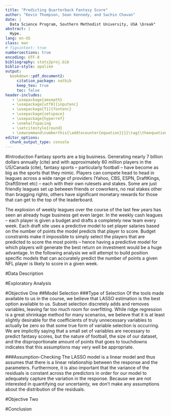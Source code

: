 ```yaml
---
title: "Predicting Quarterback Fantasy Score"
author: "Kevin Thompson, Sean Kennedy, and Sachin Chavan"
date: |
  Data Science Program, Southern Methodist University, USA \break"
abstract: |
  Hype.
lang: en-US
class: man
# figsintext: true
numbersections: true
encoding: UTF-8
bibliography: stats2proj.bib
biblio-style: apalike
output:
  bookdown::pdf_document2:
     citation_package: natbib
     keep_tex: true
     toc: false
header-includes:
   - \usepackage{amsmath}
   - \usepackage[utf8]{inputenc}
   - \usepackage[T1]{fontenc}
   - \usepackage{setspace}
   - \usepackage{hyperref}
   - \onehalfspacing
   - \setcitestyle{round}
   - \newcommand\numberthis{\addtocounter{equation}{1}\tag{\theequation}}
editor_options: 
  chunk_output_type: console
---
```


#Introduction
Fantasy sports are a big business. Generating nearly 7 billion dollars annually (cite) and with approximately 60 million players in the US/Canada (cite), fantasy sports – particularly football – have become as big as the sports that they mimic. Players can compete head to head in leagues across a wide range of providers (Yahoo, CBS, ESPN, DraftKings, DraftStreet etc) – each with their own rulesets and stakes. Some are just friendly leagues set up between friends or coworkers, no real stakes other than bragging rights, others have significant monetary rewards for those that can get to the top of the leaderboard. 

The explosion of weekly leagues over the course of the last few years has seen an already huge business get even larger. In the weekly cash leagues – each player is given a budget and drafts a completely new team every week. Each draft site uses a predictive model to set player salaries based on the number of points the model predicts that player to score. Budget constraints make it impossible to simply select the players that are predicted to score the most points – hence having a predictive model for which players will generate the best return on investment would be a huge advantage. In the following analysis we will attempt to build position specific models that can accurately predict the number of points a given NFL player is likely to score in a given week.

#Data Description


#Exploratory Analysis

#Objective One
##Model Selection
###Type of Selection
Of the tools made available to us in the course, we believe that LASSO estimation is the best option available to us. Subset selection discretely adds and removes variables, leaving far too much room for overfitting. While ridge regression is a great shrinkage method for many scenarios, we believe that it is at least slightly desirable for the coefficients of truly unnecessary variables to actually be zero so that some true form of variable selection is occurring. We are implicitly saying that a small set of variables are necessary to predict fantasy scores, but the nature of football, the size of our dataset, and the disproportionate amount of points that goes to touchdowns indicates that this assumptions may very well be appropriate.

###Assumption-Checking
The LASSO model is a linear model and thus assumes that there is a linear relationship between the response and the parameters. Furthermore, it is also important that the variance of the residuals is constant across the predictors in order for our model to adequately capture the variation in the response. Because we are not interested in quantifying our uncertainty, we don't make any assumptions about the distribution of the residuals.


#Objective Two

#Conclusion